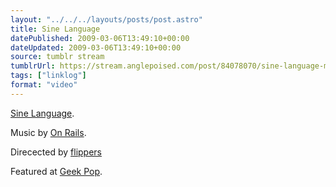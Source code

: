 ```yaml
---
layout: "../../../layouts/posts/post.astro"
title: Sine Language
datePublished: 2009-03-06T13:49:10+00:00
dateUpdated: 2009-03-06T13:49:10+00:00
source: tumblr stream
tumblrUrl: https://stream.anglepoised.com/post/84078070/sine-language-music-by-on-rails-direcected-by
tags: ["linklog"]
format: "video"
---
```



<Vimeo id="https://vimeo.com/3432472" />

[Sine Language][1].

Music by [On Rails][2].

Direcected by <a href="http://deathtotheflippers.com/">flippers</a>

Featured at [Geek Pop][3].

[1]: https://vimeo.com/3432472
[2]: http://myspace.com/onrails5000
[3]: http://geekpop.co.uk/
